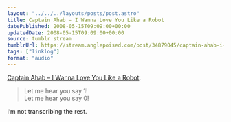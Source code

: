 ```yaml
---
layout: "../../../layouts/posts/post.astro"
title: Captain Ahab – I Wanna Love You Like a Robot
datePublished: 2008-05-15T09:09:00+00:00
updatedDate: 2008-05-15T09:09:00+00:00
source: tumblr stream
tumblrUrl: https://stream.anglepoised.com/post/34879045/captain-ahab-i-wanna-love-you-like-a-robot-let
tags: ["linklog"]
format: "audio"
---
```



<YouTube id="https://www.youtube.com/watch?v=0u0O_a0WV3M" />

[Captain Ahab &#8211; I Wanna Love You Like a Robot][1].

> Let me hear you say 1!<br />
> Let me hear you say 0!

I&rsquo;m not transcribing the rest.

[1]: https://www.youtube.com/watch?v=0u0O_a0WV3M

